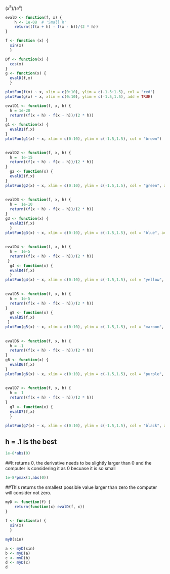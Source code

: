 
$(x^5)/(e^x)$

``` r
evalD <- function(f, x) {
    h <- 1e-08  # 'Small h'
    return((f(x + h) - f(x - h))/(2 * h))
}
```
``` r
f <- function (x) {
  sin(x)
  }

Df <- function(x) {
  cos(x)
}
g <- function(x) {
  evalD(f,x)
  }
```
``` r
plotFun(f(x) ~ x, xlim = c(0:10), ylim = c(-1.5:1.5), col = "red")
plotFun(g(x) ~ x, xlim = c(0:10), ylim = c(-1.5,1.5), add = TRUE)

```

``` r
evalD1 <- function(f, x, h) {
  h = 1e-20
  return((f(x + h) - f(x - h))/(2 * h))
}
g1 <- function(x) {
  evalD1(f,x)
}
plotFun(g1(x) ~ x, xlim = c(0:10), ylim = c(-1.5,1.5), col = "brown")
       

evalD2 <- function(f, x, h) {
  h =  1e-15
  return((f(x + h) - f(x - h))/(2 * h))
}
  g2 <- function(x) {
  evalD2(f,x)
}
plotFun(g2(x) ~ x, xlim = c(0:10), ylim = c(-1.5,1.5), col = "green", add = TRUE)
        
        
evalD3 <- function(f, x, h) {
  h =  1e-10
  return((f(x + h) - f(x - h))/(2 * h))
}
g3 <- function(x) {
  evalD3(f,x)
  }
plotFun(g3(x) ~ x, xlim = c(0:10), ylim = c(-1.5,1.5), col = "blue", add = TRUE)
     
        
evalD4 <- function(f, x, h) {
  h =  1e-5
  return((f(x + h) - f(x - h))/(2 * h))
 } 
  g4 <- function(x) {
  evalD4(f,x)
  }
plotFun(g4(x) ~ x, xlim = c(0:10), ylim = c(-1.5,1.5), col = "yellow", add = TRUE)
    
        
evalD5 <- function(f, x, h) {
  h =  1e-5
  return((f(x + h) - f(x - h))/(2 * h))  
}  
  g5 <- function(x) {
  evalD5(f,x)
 } 
plotFun(g5(x) ~ x, xlim = c(0:10), ylim = c(-1.5,1.5), col = "maroon", add = TRUE)
  
        
evalD6 <- function(f, x, h) {
  h = .1
  return((f(x + h) - f(x - h))/(2 * h))  
}  
g6 <- function(x) {
  evalD6(f,x)
}
plotFun(g6(x) ~ x, xlim = c(0:10), ylim = c(-1.5,1.5), col = "purple", add = TRUE)        
  
        
evalD7 <- function(f, x, h) {
  h =  1
  return((f(x + h) - f(x - h))/(2 * h))
}
  g7 <- function(x) {
  evalD7(f,x)
  }
        
plotFun(g7(x) ~ x, xlim = c(0:10), ylim = c(-1.5,1.5), col = "black", add = TRUE)    
```
## h = .1 is the best

``` r
1e-8*abs(0)
``` 
 ##It returns 0, the derivative needs to be slightly larger than 0 and the computer is considering it as 0 becuase it is so small
``` r
1e-8*pmax(1,abs(0))
```

##This returns the smallest possible value larger than zero the computer will consider not zero.

``` r
myD <- function(f) {
    return(function(x) evalD(f, x))
}
 
f <- function(x) {
  sin(x)
  }

myD(sin)
```

``` r
a <- myD(sin)
b <- myD(a)
c <- myD(b)
d <- myD(c)
d
```

